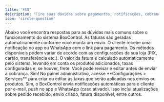 ```yaml
---
title: 'FAQ'
description: 'Tire suas dúvidas sobre pagamentos, notificações, cobranças e mais'
icon: 'circle-question'
---
```


<Note icon="info">
  Abaixo você encontra respostas para as dúvidas mais comuns sobre o funcionamento do sistema BoxControl.
</Note>

<AccordionGroup>
  <Accordion title="Como funciona o pagamento das faturas?" icon="file-invoice-dollar">
    As faturas são geradas automaticamente conforme você monta um envio.  
    O cliente recebe uma notificação no app ou WhatsApp com o link para pagamento.  
    Os métodos disponíveis podem variar de acordo com as configurações da sua loja (PIX, cartão, transferência etc.).
  </Accordion>

  <Accordion title="Como o cliente sabe o valor a pagar?" icon="calculator">
    O valor da fatura é calculado automaticamente pelo sistema, levando em conta os produtos adicionados, taxas configuradas e, se houver, frete.  
    Você pode revisar e editar antes de enviar a cobrança.
  </Accordion>

  <Accordion title="Consigo adicionar taxas personalizadas?" icon="percent">
    Sim! No painel administrativo, acesse **Configurações > Serviços** para criar ou editar as taxas que serão aplicadas nos envios ou produtos.
  </Accordion>

  <Accordion title="O sistema envia notificações automáticas?" icon="bell">
    Sim, o BoxControl envia notificações automáticas para o cliente por e-mail, push no app e WhatsApp (caso ativado).  
    Isso inclui atualizações sobre pedido recebido, envio criado, fatura disponível, entre outros.
  </Accordion>
</AccordionGroup>
